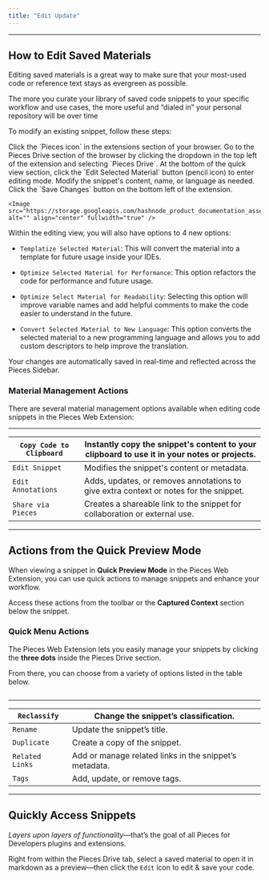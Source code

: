 ```yaml
---
title: "Edit Update"
---
```


***

## How to Edit Saved Materials

Editing saved materials is a great way to make sure that your most-used code or reference text stays as evergreen as possible.

The more you curate your library of saved code snippets to your specific workflow and use cases, the more useful and “dialed in” your personal repository will be over time

To modify an existing snippet, follow these steps:

<Steps>
  <Step title="Open the Pieces Sidebar">
    Click the `Pieces icon` in the extensions section of your browser.
  </Step>

  <Step title="Locate and Open the Snippet">
    Go to the Pieces Drive section of the browser by clicking the dropdown in the top left of the extension and selecting `Pieces Drive`.
  </Step>

  <Step title="Navigate to the Edit Button">
    At the bottom of the quick view section, click the `Edit Selected Material` button (pencil icon) to enter editing mode.
  </Step>

  <Step title="Make Your Changes">
    Modify the snippet's content, name, or language as needed.
  </Step>

  <Step title="Save Your Edits">
    Click the `Save Changes` button on the bottom left of the extension.

    <Image src="https://storage.googleapis.com/hashnode_product_documentation_assets/web_extension/pieces_drive/edit_update/editing_view.png" alt="" align="center" fullwidth="true" />
  </Step>
</Steps>

Within the editing view, you will also have options to 4 new options:

* `Templatize Selected Material`: This will convert the material into a template for future usage inside your IDEs.

* `Optimize Selected Material for Performance`: This option refactors the code for performance and future usage.

* `Optimize Select Material for Readability`: Selecting this option will improve variable names and add helpful comments to make the code easier to understand in the future.

* `Convert Selected Material to New Language`: This option converts the selected material to a new programming language and allows you to add custom descriptors to help improve the translation.

<Callout type="tip">
  Your changes are automatically saved in real-time and reflected across the Pieces Sidebar.
</Callout>

### Material Management Actions

There are several material management options available when editing code snippets in the Pieces Web Extension:

***

| `Copy Code to Clipboard` | Instantly copy the snippet's content to your clipboard to use it in your notes or projects. |
| ------------------------ | ------------------------------------------------------------------------------------------- |
| `Edit Snippet`           | Modifies the snippet's content or metadata.                                                 |
| `Edit Annotations`       | Adds, updates, or removes annotations to give extra context or notes for the snippet.       |
| `Share via Pieces`       | Creates a shareable link to the snippet for collaboration or external use.                  |

***

## Actions from the Quick Preview Mode

When viewing a snippet in **Quick Preview Mode** in the Pieces Web Extension, you can use quick actions to manage snippets and enhance your workflow.

Access these actions from the toolbar or the **Captured Context** section below the snippet.

### Quick Menu Actions

The Pieces Web Extension lets you easily manage your snippets by clicking the **three dots** inside the Pieces Drive section.

From there, you can choose from a variety of options listed in the table below.

<Image src="https://storage.googleapis.com/hashnode_product_documentation_assets/web_extension/pieces_drive/edit_update/open_classification_options.png" alt="" align="center" fullwidth="true" />

***

| `Reclassify`    | Change the snippet’s classification.                   |
| --------------- | ------------------------------------------------------ |
| `Rename`        | Update the snippet’s title.                            |
| `Duplicate`     | Create a copy of the snippet.                          |
| `Related Links` | Add or manage related links in the snippet’s metadata. |
| `Tags`          | Add, update, or remove tags.                           |

***

## Quickly Access Snippets

*Layers upon layers of functionality*—that’s the goal of all Pieces for Developers plugins and extensions.

Right from within the Pieces Drive tab, select a saved material to open it in markdown as a preview—then click the `Edit` icon to edit & save your code.

<Image src="https://storage.googleapis.com/hashnode_product_documentation_assets/web_extension/pieces_drive/edit_update/editing_saving_refactoring_snippet.gif" alt="" align="center" fullwidth="true" />
